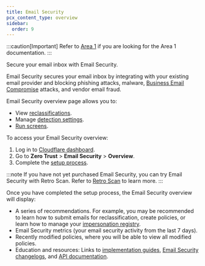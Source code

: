 ```yaml
---
title: Email Security
pcx_content_type: overview
sidebar:
  order: 9
---
```



<Render file="survey" />

:::caution[Important]
Refer to [Area 1](/email-security/) if you are looking for the Area 1 documentation.
:::

<Description>Secure your email inbox with Email Security.</Description>

Email Security secures your email inbox by integrating with your existing email provider and blocking phishing attacks, malware, [Business Email Compromise](https://www.cloudflare.com/en-gb/learning/email-security/business-email-compromise-bec/) attacks, and vendor email fraud.

Email Security overview page allows you to:

- View [reclassifications](/cloudflare-one/email-security/email-monitoring/search-email/#reclassify-messages).
- Manage [detection settings](/cloudflare-one/email-security/detection-settings/).
- [Run screens](/cloudflare-one/email-security/email-monitoring/search-email/#screen-criteria).

To access your Email Security overview:

1. Log in to [Cloudflare dashboard](https://one.dash.cloudflare.com/).
2. Go to **Zero Trust** > **Email Security** > **Overview**.
3. Complete the [setup process](/cloudflare-one/email-security/setup/).

:::note
If you have not yet purchased Email Security, you can try Email Security with Retro Scan. Refer to [Retro Scan](/cloudflare-one/email-security/retro-scan/) to learn more.
:::

Once you have completed the setup process, the Email Security overview will display:

- A series of recommendations. For example, you may be recommended to learn how to submit emails for reclassification, create policies, or learn how to manage your [impersonation registry](/cloudflare-one/email-security/detection-settings/impersonation-registry/).
- Email Security metrics (your email security activity from the last 7 days).
- Recently modified policies, where you will be able to view all modified policies.
- Education and resources: Links to [implementation guides](/cloudflare-one/implementation-guides/), [Email Security changelogs](/cloudflare-one/changelog/email-security/), and [API documentation](https://developers.cloudflare.com/api/resources/email_security/subresources/investigate/methods/get/).
